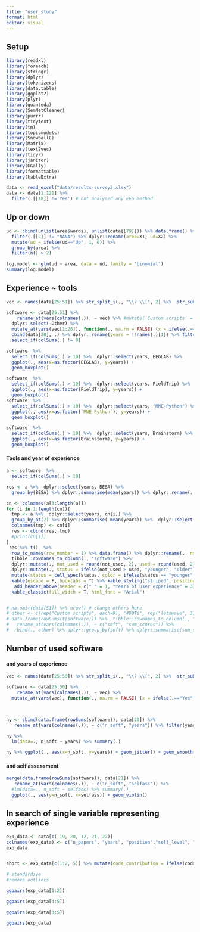 ```yaml
---
title: "user_study"
format: html
editor: visual
---
```


## Setup

```r
library(readxl)
library(foreach)
library(stringr)
library(dplyr)
library(tokenizers)
library(data.table)
library(ggplot2)
library(plyr)
library(quanteda)
library(SemNetCleaner)
library(purrr)
library(tidytext)
library(tm)
library(topicmodels)
library(SnowballC)
library(Matrix)
library(text2vec)
library(tidyr)
library(janitor)
library(GGally)
library(formattable)
library(kableExtra)
```

```r
data <- read_excel("data/results-survey3.xlsx")
data <- data[1:121] %>% 
  filter(.[[18]] !='Yes') # not analysed any EEG method
```

## Up or down

```r
ud <- cbind(unlist(area$words), unlist(data[[79]])) %>% data.frame() %>% 
  filter(.[[2]] != "NANA") %>% dplyr::rename(area=X1, ud=X2) %>% 
  mutate(ud = ifelse(ud=="Up", 1, 0)) %>% 
  group_by(area) %>%
  filter(n() > 2)

log.model <- glm(ud ~ area, data = ud, family = 'binomial')
summary(log.model)
```


## Experience ~ tools 


```r
vec <- names(data[25:51]) %>% str_split_i(., "\\? \\[", 2) %>%  str_sub(., 1, -2)

software <- data[25:51] %>%
    rename_at(vars(colnames(.)), ~ vec) %>% #mutate(`Custom scripts` = ifelse(Other == "Custom scripts", "Yes", `Custom scripts`)) %>% 
  dplyr::select(-Other) %>% 
  mutate_at(vars(vec[1:26]), function(., na.rm = FALSE) (x = ifelse(.=="Yes", 1, 0))) %>% 
  cbind(data[20], .) %>% dplyr::rename(years = !!names(.)[1]) %>% filter(years < 50) %>% 
  select_if(colSums(.) != 0)

```

```r
software  %>% 
  select_if(colSums(.) > 10) %>%  dplyr::select(years, EEGLAB) %>% 
  ggplot(., aes(x=as.factor(EEGLAB), y=years)) + 
  geom_boxplot()

software  %>% 
  select_if(colSums(.) > 10) %>%  dplyr::select(years, FieldTrip) %>% 
  ggplot(., aes(x=as.factor(FieldTrip), y=years)) + 
  geom_boxplot()
software  %>% 
  select_if(colSums(.) > 10) %>%  dplyr::select(years, "MNE-Python") %>% 
  ggplot(., aes(x=as.factor(`MNE-Python`), y=years)) + 
  geom_boxplot()

software  %>% 
  select_if(colSums(.) > 10) %>%  dplyr::select(years, Brainstorm) %>% 
  ggplot(., aes(x=as.factor(Brainstorm), y=years)) + 
  geom_boxplot()
```

#### Tools and year of experience

```r
a <- software  %>% 
  select_if(colSums(.) > 10) 

res <- a %>%  dplyr::select(years, BESA) %>% 
  group_by(BESA) %>% dplyr::summarise(mean(years)) %>% dplyr::rename(., Usage = BESA, BESA = `mean(years)`)

cn <- colnames(a[3:length(a)])
for (i in 1:length(cn)){
  tmp <- a %>%  dplyr::select(years, cn[i]) %>% 
  group_by_at(2) %>% dplyr::summarise( mean(years)) %>%  dplyr::select(-1)
  colnames(tmp) <- cn[i] 
  res <- cbind(res, tmp) 
  #print(cn[i])
}
 res %>% t()  %>%
  row_to_names(row_number = 1) %>% data.frame() %>% dplyr::rename(., not_used = X0, used = X1) %>% 
  tibble::rownames_to_column(., "software") %>%  
  dplyr::mutate(., not_used = round(not_used, 2), used = round(used, 2)) %>% 
  dplyr::mutate(., status = ifelse(not_used > used, "younger", "older")) %>% 
  mutate(status = cell_spec(status, color = ifelse(status == "younger", "green", "black")))   %>% 
  kable(escape = F, booktabs = T) %>% kable_styling("striped", position = "center",) %>%
   add_header_above(header = c(" " = 1, "Years of user experience" = 3))   %>%
  kable_classic(full_width = T, html_font = "Arial")



```

```r
# na.omit(data[51]) %>% nrow() # change others here 
# other <- c(rep("Custom scripts", each=9), "4DBTi", rep("letswave", 3), "mTRF", "RAGU", "IGOR Pro", "EEGProcessor", "ELAN", "WinEEG") %>% table(.) %>% data.frame(.) %>% rename_at(vars(colnames(.)), ~ c("soft", "sum_scores"))
# data.frame(rowSums(t(software))) %>%  tibble::rownames_to_column(., "soft") %>% 
#   rename_at(vars(colnames(.)), ~ c("soft", "sum_scores")) %>% 
#  rbind(., other) %>% dplyr::group_by(soft) %>% dplyr::summarise(sum_scores = sum(sum_scores)) 
```

## Number of used software
#### and years of experience

```r
vec <- names(data[25:50]) %>% str_split_i(., "\\? \\[", 2) %>%  str_sub(., 1, -2)

software <- data[25:50] %>%
    rename_at(vars(colnames(.)), ~ vec) %>% 
  mutate_at(vars(vec), function(., na.rm = FALSE) (x = ifelse(.=="Yes", 1, 0))) 


  
ny <- cbind(data.frame(rowSums(software)), data[20]) %>% 
   rename_at(vars(colnames(.)), ~ c("n_soft", "years")) %>% filter(years < 50, n_soft != 0)  %>% data.frame()

ny %>% 
  lm(data=., n_soft ~ years) %>% summary(.)

ny %>% ggplot(., aes(x=n_soft, y=years)) + geom_jitter() + geom_smooth()
```
#### and self assessment

```r
merge(data.frame(rowSums(software)), data[21]) %>% 
   rename_at(vars(colnames(.)), ~ c("n_soft", "selfass")) %>% 
  #lm(data=., n_soft ~ selfass) %>% summary(.)
  ggplot(., aes(y=n_soft, x=selfass)) + geom_violin()
```


## In search of single variable representing experience 

```r
exp_data <- data[c( 19, 20, 12, 21, 22)]
colnames(exp_data) <- c("n_papers", "years", "position","self_level", "code_contribution")
exp_data


short <- exp_data[c(1:2, 5)] %>% mutate(code_contribution = ifelse(code_contribution=="Yes", 1, 0))

# standardiye
#remove outliers 
```


<!-- ```{r} -->
<!-- cov(short) -->
<!-- fit <- factanal(~ ., data = short, factors = 1,  rotation = "varimax", na.action = na.exclude) -->
<!-- fa.diagram(fit$loadings) -->
<!-- ``` -->



<!-- ```{r} -->
<!-- library(FactoMineR) -->
<!-- library(psych) -->


<!-- res.mfa <-MFA(exp_data, group = c(2, 3), type = c("s", "n"),  -->
<!--      ind.sup = NULL, name.group = c("cont", "cat"), num.group.sup = NULL,  -->
<!--      graph = TRUE) -->
<!-- group <- get_mfa_var(res.mfa, "group") -->
<!-- group -->
<!-- fviz_mfa_var(res.mfa, "group") -->
<!-- ``` -->


<!-- ```{r} -->
<!-- cortest.bartlett(exp_data[1:2]) -->
<!-- ``` -->

<!-- ```{r} -->
<!-- library("factoextra") -->
<!-- m = FAMD(exp_data[1:4],ncp=2,axes=c(1,2)) -->
<!-- m$ind -->

<!-- ``` -->


```r
ggpairs(exp_data[1:2]) 
```

```r
ggpairs(exp_data[4:5]) 
```

```r
ggpairs(exp_data[3:5]) 
```

```r
ggpairs(exp_data) 
```
